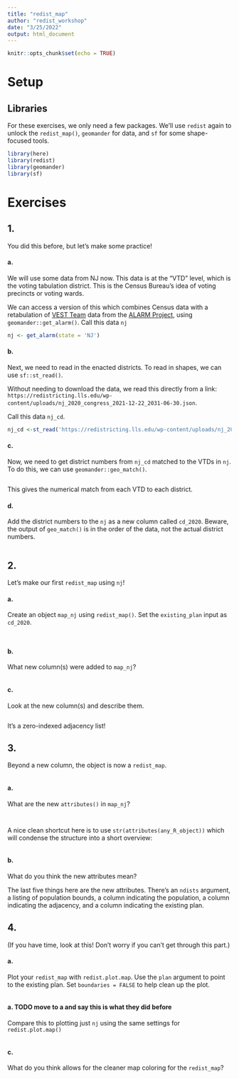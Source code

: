 ```yaml
---
title: "redist_map"
author: "redist_workshop"
date: "3/25/2022"
output: html_document
---
```


```r
knitr::opts_chunk$set(echo = TRUE)
```

# Setup

## Libraries

For these exercises, we only need a few packages. We'll use `redist` again to unlock the `redist_map()`, `geomander` for data, and `sf` for some shape-focused tools.
```r
library(here)
library(redist)
library(geomander)
library(sf)
```


# Exercises

## 1.

You did this before, but let's make some practice!

#### a.

We will use some data from NJ now. This data is at the "VTD" level, which is the voting tabulation district. This is the Census Bureau's idea of voting precincts or voting wards.

We can access a version of this which combines Census data with a retabulation of [VEST Team](https://twitter.com/vest_team) data from the [ALARM Project](https://alarm-redist.github.io/posts/2021-08-10-census-2020/), using `geomander::get_alarm()`. Call this data `nj`

```r
nj <- get_alarm(state = 'NJ')
```


#### b.

Next, we need to read in the enacted districts. To read in shapes, we can use `sf::st_read()`.

Without needing to download the data, we read this directly from a link:
`https://redistricting.lls.edu/wp-content/uploads/nj_2020_congress_2021-12-22_2031-06-30.json`.

Call this data `nj_cd`.

```r
nj_cd <-st_read('https://redistricting.lls.edu/wp-content/uploads/nj_2020_congress_2021-12-22_2031-06-30.json')
```

#### c.

Now, we need to get district numbers from `nj_cd` matched to the VTDs in `nj`. To do this, we can use `geomander::geo_match()`.

```r

```

This gives the numerical match from each VTD to each district.


#### d.

Add the district numbers to the `nj` as a new column called `cd_2020`. Beware, the output of `geo_match()` is in the order of the data, not the actual district numbers.

```r

```


## 2.

Let's make our first `redist_map` using `nj`!

#### a.

Create an object `map_nj` using `redist_map()`. Set the `existing_plan` input as `cd_2020`.

```r

```

```r

```


#### b.

What new column(s) were added to `map_nj`?

```r

```

#### c. 

Look at the new column(s) and describe them.

```r

```

It's a zero-indexed adjacency list!

## 3.

Beyond a new column, the object is now a `redist_map`.

```r

```

#### a. 

What are the new `attributes()` in `map_nj`? 

```r

```


```r

```


A nice clean shortcut here is to use `str(attributes(any_R_object))` which will condense the structure into a short overview:
```r

```


#### b. 

What do you think the new attributes mean?

The last five things here are the new attributes. There's an `ndists` argument, a listing of population bounds, a column indicating the population, a column indicating the adjacency, and a column indicating the existing plan.


## 4.

(If you have time, look at this! Don't worry if you can't get through this part.)


#### a.
Plot your `redist_map` with `redist.plot.map`. Use the `plan` argument to point to the existing plan. Set `boundaries = FALSE` to help clean up the plot.

```r

```


#### a. TODO move to a and say this is what they did before

Compare this to plotting just `nj` using the same settings for `redist.plot.map()`

```r

```

#### c.
What do you think allows for the cleaner map coloring for the `redist_map`?
